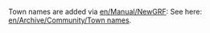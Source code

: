 {{en/DevDoc}}

Town names are added via [[en/Manual/NewGRF]]: See here: [[en/Archive/Community/Town names]].